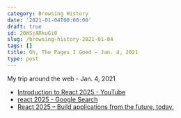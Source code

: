 ```yaml
---
category: Browsing History
date: '2021-01-04T00:00:00'
draft: true
id: 20WSjARkuGi0
slug: /browsing-history-2021-01-04
tags: []
title: Oh, The Pages I Goed ~ Jan. 4, 2021
type: post
---
```


My trip around the web - Jan. 4, 2021

- [Introduction to React 2025 - YouTube](https://www.youtube.com/watch?v=MxR5I5_hOKk&list=PL6bwFJ82M6FXgctyoWXqj7H0GK8_YIeF1&index=2)
- [react 2025 - Google Search](https://www.google.com/search?newwindow=1&client=safari&rls=en&ei=jt3zX-pggbXmArf_pMgN&q=react+2025&oq=react+2025&gs_lcp=CgZwc3ktYWIQAzICCAAyAggAOgQIABBHUMsPWJ8TYIoYaABwAngAgAFXiAGVAZIBATKYAQCgAQGqAQdnd3Mtd2l6yAEIwAEB&sclient=psy-ab&ved=0ahUKEwjq36C77YPuAhWBmlkKHbc_CdkQ4dUDCAw&uact=5)
- [React 2025 – Build applications from the future, today.](https://react2025.com/#course-overview)